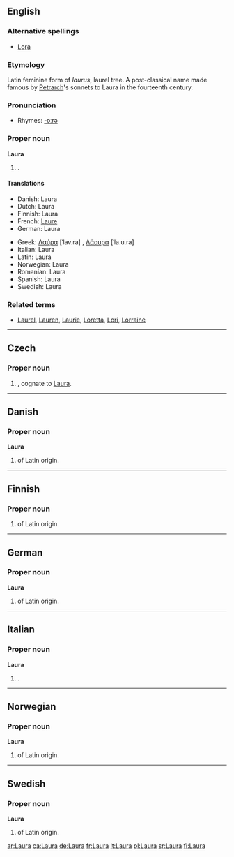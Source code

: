 {{see|laura}}
{{wikipedia}}
==English==

===Alternative spellings===
*[[Lora]]

===Etymology===
Latin feminine form of ''laurus'', laurel tree. A post-classical name made famous by [[Petrarch]]'s sonnets to Laura in the fourteenth century.
 
===Pronunciation===
*Rhymes: [[Rhymes:English:-ɔːrə|-ɔːrə]]

===Proper noun===
'''Laura'''

# {{given name|female}}.

====Translations====
{{trans-top|female given name}}
*Danish: Laura
*Dutch: Laura
*Finnish: Laura
*French: [[Laure]]
*German: Laura
{{trans-mid}}
*Greek: [[Λαύρα]] [ˈlav.ra] {{f}}, [[Λάουρα]] [ˈla.u.ra]
*Italian: Laura
*Latin: Laura
*Norwegian: Laura
*Romanian: Laura
*Spanish: Laura
*Swedish: Laura
{{trans-bottom}}

===Related terms===
*[[Laurel]], [[Lauren]], [[Laurie]], [[Loretta]], [[Lori]], [[Lorraine]]

----

==Czech==
{{wikipedia|lang=cs}}
===Proper noun===
{{cs-proper noun|g=f}}

# {{given name|female||cs:}}, cognate to [[#English|Laura]].
----

==Danish==

===Proper noun===
'''Laura'''

# {{given name|female||da:}} of Latin origin.

----

==Finnish==

===Proper noun===
{{fi-noun|Laur|type=kala|proper=true}}

# {{given name|female||fi:}} of Latin origin.

----

==German==

===Proper noun===
'''Laura'''

# {{given name|female||de:}} of Latin origin.

----

==Italian==

===Proper noun===
'''Laura'''

# {{given name|female||it:}}.

----

==Norwegian==

===Proper noun===
'''Laura'''

# {{given name|female||no:}} of Latin origin.

----

==Swedish==

===Proper noun===
'''Laura'''

# {{given name|female||sv:}} of Latin origin.

[[ar:Laura]]
[[ca:Laura]]
[[de:Laura]]
[[fr:Laura]]
[[it:Laura]]
[[pl:Laura]]
[[sr:Laura]]
[[fi:Laura]]
